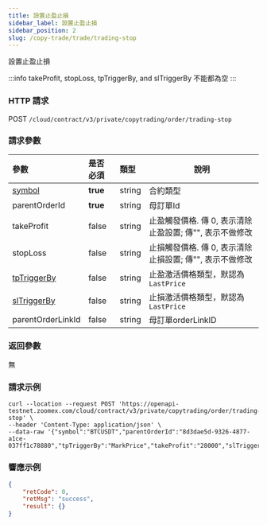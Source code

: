 ```yaml
---
title: 設置止盈止損
sidebar_label: 設置止盈止損
sidebar_position: 2
slug: /copy-trade/trade/trading-stop
---
```


設置止盈止損

:::info
takeProfit, stopLoss, tpTriggerBy, and slTriggerBy 不能都為空
:::

### HTTP 請求

POST `/cloud/contract/v3/private/copytrading/order/trading-stop`

### 請求參數

| 參數 | 是否必須 | 類型 | 說明|
|:----- |:-------|:-----|------ |
|[symbol](../enum#symbol) |<b>true</b> |string |合約類型   |
|parentOrderId |<b>true</b> |string |母訂單Id  |
|takeProfit |false |string |止盈觸發價格. 傳 0, 表示清除止盈設置; 傳"", 表示不做修改 |
|stopLoss |false |string |止損觸發價格. 傳 0, 表示清除止損設置; 傳"", 表示不做修改 |
|[tpTriggerBy](../enum#triggerby)|false |string |止盈激活價格類型，默認為`LastPrice` |
|[slTriggerBy](../enum#triggerby)|false |string |止損激活價格類型，默認為`LastPrice` |
|parentOrderLinkId |false |string |母訂單orderLinkID |

### 返回參數

無

### 請求示例

``` shell
curl --location --request POST 'https://openapi-testnet.zoomex.com/cloud/contract/v3/private/copytrading/order/trading-stop' \
--header 'Content-Type: application/json' \
--data-raw '{"symbol":"BTCUSDT","parentOrderId":"8d3dae5d-9326-4877-a1ce-037ff1c78880","tpTriggerBy":"MarkPrice","takeProfit":"28000","slTriggerBy":"IndexPrice","stopLoss":"31500","api_key":"XXXXXXXX","timestamp":1689851503158,"recv_window":5000,"sign":"XXXXXXXX"}'
```

### 響應示例

``` json
{
    "retCode": 0,
    "retMsg": "success",
    "result": {}
}
```